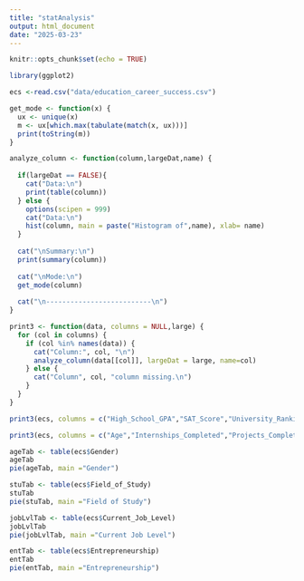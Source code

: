 ```yaml
---
title: "statAnalysis"
output: html_document
date: "2025-03-23"
---
```


```r
knitr::opts_chunk$set(echo = TRUE)
```

```r
library(ggplot2)

ecs <-read.csv("data/education_career_success.csv")

get_mode <- function(x) {
  ux <- unique(x)
  m <- ux[which.max(tabulate(match(x, ux)))]
  print(toString(m))
}

analyze_column <- function(column,largeDat,name) {
  
  if(largeDat == FALSE){
    cat("Data:\n")
    print(table(column))
  } else {
    options(scipen = 999)
    cat("Data:\n")
    hist(column, main = paste("Histogram of",name), xlab= name)
  }
  
  cat("\nSummary:\n")
  print(summary(column))
  
  cat("\nMode:\n")
  get_mode(column)
  
  cat("\n--------------------------\n")
}

print3 <- function(data, columns = NULL,large) {
  for (col in columns) {
    if (col %in% names(data)) {
      cat("Column:", col, "\n")
      analyze_column(data[[col]], largeDat = large, name=col)
    } else {
      cat("Column", col, "column missing.\n")
    }
  }
}
```

```r
print3(ecs, columns = c("High_School_GPA","SAT_Score","University_Ranking","University_GPA","Starting_Salary"), large=TRUE)
```

```r
print3(ecs, columns = c("Age","Internships_Completed","Projects_Completed","Certifications","Soft_Skills_Score","Networking_Score","Job_Offers","Career_Satisfaction","Years_to_Promotion","Work_Life_Balance"), large=FALSE)
```

```r
ageTab <- table(ecs$Gender)
ageTab
pie(ageTab, main ="Gender")
```

```r
stuTab <- table(ecs$Field_of_Study)
stuTab
pie(stuTab, main ="Field of Study")
```

```r
jobLvlTab <- table(ecs$Current_Job_Level)
jobLvlTab
pie(jobLvlTab, main ="Current Job Level")
```

```r
entTab <- table(ecs$Entrepreneurship)
entTab
pie(entTab, main ="Entrepreneurship")
```

```r
```